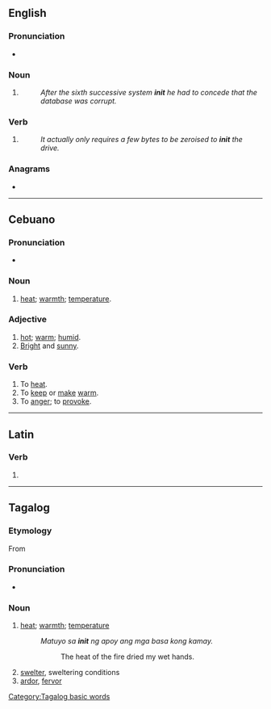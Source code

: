 {{also|innit}}
==English==

===Pronunciation===
* {{audio|en-uk-init.ogg|Audio (UK)|lang=en}}

===Noun===
{{en-noun}}

# {{lb|en|computing}} {{abbreviation of|initialisation|lang=en}}
#: ''After the sixth successive system '''init''' he had to concede that the database was corrupt.''

===Verb===
{{en-verb}}

# {{lb|en|computing}} {{abbreviation of|initialize|lang=en}}
#: ''It actually only requires a few bytes to be zeroised to '''init''' the drive.''

===Anagrams===
* {{anagrams|en|Inti|inti}}

----

==Cebuano==

===Pronunciation===
* {{hyphenation|i|nit|lang=ceb}}

===Noun===
{{head|ceb|noun}}

# [[heat]]; [[warmth]]; [[temperature]].

===Adjective===
{{head|ceb|adjective}}

# [[hot]]; [[warm]]; [[humid]].
# [[bright|Bright]] and [[sunny]].

===Verb===
{{head|ceb|verb}}

# To [[heat]].
# To [[keep]] or [[make]] [[warm]].
# To [[anger]]; to [[provoke]].

----

==Latin==

===Verb===
{{la-verb-form|init}}

# {{inflection of|ineō||3|s|pres|actv|indc|lang=la}}

----

==Tagalog==
===Etymology===
From {{etyl|map-pro|tl}} {{m|map-pro|*qaŋet}}
===Pronunciation===
* {{IPA|/ˈʔi.nit/|lang=tl}}

===Noun===
{{head|tl|noun}}

# [[heat]]; [[warmth]]; [[temperature]]
#: ''Matuyo sa '''init''' ng apoy ang mga basa kong kamay.''
#:: The heat of the fire dried my wet hands.
# [[swelter]], sweltering conditions
# [[ardor]], [[fervor]]
{{topics|tl|Energy}}
[[Category:Tagalog basic words]]